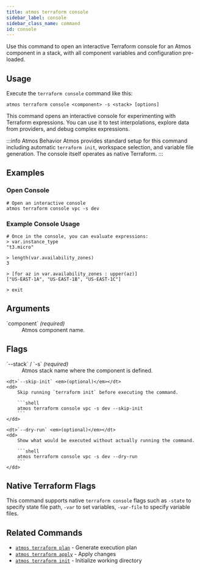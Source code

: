 ```yaml
---
title: atmos terraform console
sidebar_label: console
sidebar_class_name: command
id: console
---
```


<Intro>
Use this command to open an interactive Terraform console for an Atmos component in a stack, with all component variables and configuration pre-loaded.
</Intro>

<Screengrab title="atmos terraform console --help" slug="atmos-terraform-console--help" />

## Usage

Execute the `terraform console` command like this:

```shell
atmos terraform console <component> -s <stack> [options]
```

This command opens an interactive console for experimenting with Terraform expressions. You can use it to test interpolations, explore data from providers, and debug complex expressions.

:::info Atmos Behavior
Atmos provides standard setup for this command including automatic `terraform init`, workspace selection, and variable file generation. The console itself operates as native Terraform.
:::
## Examples

### Open Console

```shell
# Open an interactive console
atmos terraform console vpc -s dev
```

### Example Console Usage

```hcl
# Once in the console, you can evaluate expressions:
> var.instance_type
"t3.micro"

> length(var.availability_zones)
3

> [for az in var.availability_zones : upper(az)]
["US-EAST-1A", "US-EAST-1B", "US-EAST-1C"]

> exit
```

## Arguments

<dl>
    <dt>`component` <em>(required)</em></dt>
    <dd>
        Atmos component name.
    </dd>
</dl>

## Flags

<dl>
    <dt>`--stack` / `-s` <em>(required)</em></dt>
    <dd>
        Atmos stack name where the component is defined.
    </dd>

    <dt>`--skip-init` <em>(optional)</em></dt>
    <dd>
        Skip running `terraform init` before executing the command.

        ```shell
        atmos terraform console vpc -s dev --skip-init
        ```
    </dd>

    <dt>`--dry-run` <em>(optional)</em></dt>
    <dd>
        Show what would be executed without actually running the command.

        ```shell
        atmos terraform console vpc -s dev --dry-run
        ```
    </dd>
</dl>

## Native Terraform Flags

This command supports native `terraform console` flags such as `-state` to specify state file path, `-var` to set variables, `-var-file` to specify variable files.

## Related Commands

- [`atmos terraform plan`](/cli/commands/terraform/plan) - Generate execution plan
- [`atmos terraform apply`](/cli/commands/terraform/apply) - Apply changes
- [`atmos terraform init`](/cli/commands/terraform/init) - Initialize working directory
